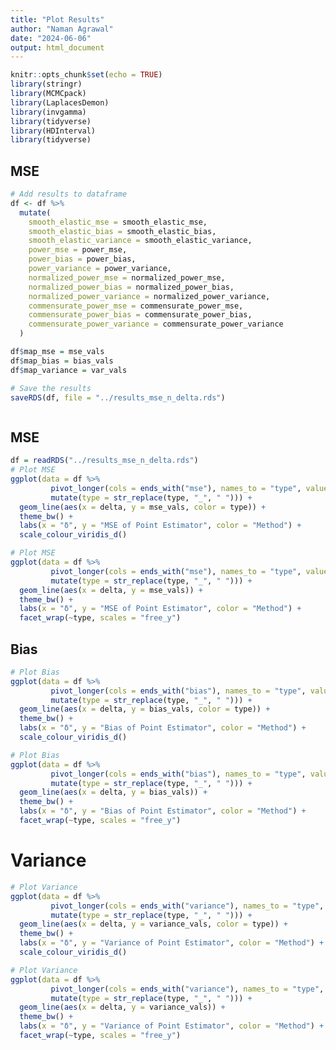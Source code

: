 ```yaml
---
title: "Plot Results"
author: "Naman Agrawal"
date: "2024-06-06"
output: html_document
---
```


```r
knitr::opts_chunk$set(echo = TRUE)
library(stringr)
library(MCMCpack)
library(LaplacesDemon)
library(invgamma)
library(tidyverse)
library(HDInterval)
library(tidyverse)

```

## MSE


```r
# Add results to dataframe
df <- df %>%
  mutate(
    smooth_elastic_mse = smooth_elastic_mse,
    smooth_elastic_bias = smooth_elastic_bias,
    smooth_elastic_variance = smooth_elastic_variance,
    power_mse = power_mse,
    power_bias = power_bias,
    power_variance = power_variance,
    normalized_power_mse = normalized_power_mse,
    normalized_power_bias = normalized_power_bias,
    normalized_power_variance = normalized_power_variance,
    commensurate_power_mse = commensurate_power_mse,
    commensurate_power_bias = commensurate_power_bias,
    commensurate_power_variance = commensurate_power_variance
  )

df$map_mse = mse_vals
df$map_bias = bias_vals
df$map_variance = var_vals

# Save the results
saveRDS(df, file = "../results_mse_n_delta.rds")
```

```r

```




## MSE

```r
df = readRDS("../results_mse_n_delta.rds")
# Plot MSE
ggplot(data = df %>% 
         pivot_longer(cols = ends_with("mse"), names_to = "type", values_to = "mse_vals") %>%
         mutate(type = str_replace(type, "_", " "))) +
  geom_line(aes(x = delta, y = mse_vals, color = type)) +
  theme_bw() +
  labs(x = "δ", y = "MSE of Point Estimator", color = "Method") + 
  scale_colour_viridis_d()

# Plot MSE
ggplot(data = df %>% 
         pivot_longer(cols = ends_with("mse"), names_to = "type", values_to = "mse_vals") %>%
         mutate(type = str_replace(type, "_", " "))) +
  geom_line(aes(x = delta, y = mse_vals)) +
  theme_bw() +
  labs(x = "δ", y = "MSE of Point Estimator", color = "Method") +
  facet_wrap(~type, scales = "free_y") 

```

## Bias

```r
# Plot Bias
ggplot(data = df %>% 
         pivot_longer(cols = ends_with("bias"), names_to = "type", values_to = "bias_vals") %>%
         mutate(type = str_replace(type, "_", " "))) +
  geom_line(aes(x = delta, y = bias_vals, color = type)) +
  theme_bw() +
  labs(x = "δ", y = "Bias of Point Estimator", color = "Method") + 
  scale_colour_viridis_d()

# Plot Bias
ggplot(data = df %>% 
         pivot_longer(cols = ends_with("bias"), names_to = "type", values_to = "bias_vals") %>%
         mutate(type = str_replace(type, "_", " "))) +
  geom_line(aes(x = delta, y = bias_vals)) +
  theme_bw() +
  labs(x = "δ", y = "Bias of Point Estimator", color = "Method") +
  facet_wrap(~type, scales = "free_y") 
```

# Variance

```r
# Plot Variance
ggplot(data = df %>% 
         pivot_longer(cols = ends_with("variance"), names_to = "type", values_to = "variance_vals") %>%
         mutate(type = str_replace(type, "_", " "))) +
  geom_line(aes(x = delta, y = variance_vals, color = type)) +
  theme_bw() +
  labs(x = "δ", y = "Variance of Point Estimator", color = "Method") + 
  scale_colour_viridis_d()

# Plot Variance
ggplot(data = df %>% 
         pivot_longer(cols = ends_with("variance"), names_to = "type", values_to = "variance_vals") %>%
         mutate(type = str_replace(type, "_", " "))) +
  geom_line(aes(x = delta, y = variance_vals)) +
  theme_bw() +
  labs(x = "δ", y = "Variance of Point Estimator", color = "Method") +
  facet_wrap(~type, scales = "free_y") 
```

